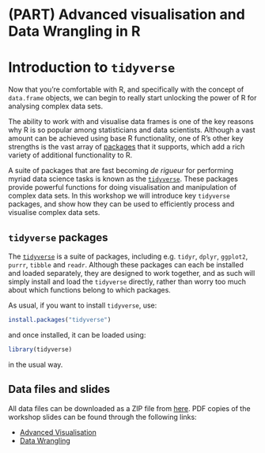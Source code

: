 # (PART) Advanced visualisation and Data Wrangling in R {-}

# Introduction to `tidyverse`

Now that you're comfortable with R, and specifically with the concept of `data.frame` objects, we can begin to really start unlocking the power of R for analysing complex data sets. 

The ability to work with and visualise data frames is one of the key reasons why R is so popular among statisticians and data scientists. Although a vast amount can be achieved using base R functionality, one of R's other key strengths is the vast array of [packages](https://cran.r-project.org/web/packages/) that it supports, which add a rich variety of additional functionality to R.

A suite of packages that are fast becoming *de rigueur* for performing myriad data science tasks is known as the [`tidyverse`](https://www.tidyverse.org/). These packages provide powerful functions for doing visualisation and manipulation of complex data sets. In this workshop we will introduce key `tidyverse` packages, and show how they can be used to efficiently process and visualise complex data sets.

## `tidyverse` packages {-}

The [`tidyverse`](https://www.tidyverse.org/) is a suite of packages, including e.g. `tidyr`, `dplyr`, `ggplot2`, `purrr`, `tibble` and `readr`. Although these packages can each be installed and loaded separately, they are designed to work together, and as such will simply install and load the `tidyverse` directly, rather than worry too much about which functions belong to which packages.

As usual, if you want to install `tidyverse`, use:

```r
install.packages("tidyverse")
```

and once installed, it can be loaded using:

```r
library(tidyverse)
```

in the usual way.

## Data files and slides {-}

All data files can be downloaded as a ZIP file from [here](https://exeter-data-analytics.github.io/AdVis/dataFiles.zip). PDF copies of the workshop slides can be found through the following links:

* [Advanced Visualisation](advis/AdVisSlides/AdVisHandout.pdf)
* [Data Wrangling](advis/DataWrSlides/DataWrHandout.pdf)

<!-- ## Tasks {-} -->

<!-- ```{task} -->
<!-- All **tasks** will be denoted in panel boxes like this one. In the HTML version, all solutions can be toggled by hitting the **Show Solution** buttons. In the PDF version solutions are given in the Appendix and are linked via the **Show Solution** buttons. -->
<!-- ``` -->

<!-- ```{solution} -->
<!-- The answer is, of course, 42. -->
<!-- ``` -->

